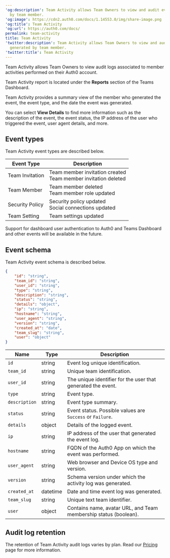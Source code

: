 ---
'og:description': Team Activity allows Team Owners to view and audit event logs generated
  by team member.
'og:image': https://cdn2.auth0.com/docs/1.14553.0/img/share-image.png
'og:title': Team Activity
'og:url': https://auth0.com/docs/
permalink: team-activity
title: Team Activity
'twitter:description': Team Activity allows Team Owners to view and audit event logs
  generated by team member.
'twitter:title': Team Activity
---
Team Activity allows Team Owners to view audit logs associated to member activities performed on their Auth0 account.

Team Activity report is located under the **Reports** section of the Teams Dashboard.

Team Activity provides a summary view of the member who generated the event, the event type, and the date the event was generated.

You can select **View Details** to find more information such as the description of the event, the event status, the IP address of the user who triggered the event, user agent details, and more.

## Event types

Team Activity event types are described below.

<table class="table"><thead>
<tr>
<th><strong>Event Type</strong></th>
<th><strong>Description</strong></th>
</tr>
</thead>
<tbody>
<tr>
<td>Team Invitation</td>
<td>Team member invitation created <br/> Team member invitation deleted</td>
</tr>
<tr>
<td>Team Member</td>
<td>Team member deleted <br/> Team member role updated</td>
</tr>
<tr>
<td>Security Policy</td>
<td>Security policy updated <br/> Social connections updated</td>
</tr>
<tr>
<td>Team Setting</td>
<td>Team settings updated</td>
</tr>
</tbody>
</table>

<Callout icon="file-lines" color="#0EA5E9" iconType="regular">

Support for dashboard user authentication to Auth0 and Teams Dashboard and other events will be available in the future.

</Callout>

## Event schema

Team Activity event schema is described below.

```json lines
{  
    "id": "string", 
    "team_id": "string",
    "user_id": "string",
    "type": "string",
    "description": "string",
    "status": "string",
    "details": "object",
    "ip": "string",
    "hostname": "string",
    "user_agent": "string",
    "version": "string",
    "created_at": "date",
    "team_slug": "string",
    "user": "object"
}
```






<table class="table"><thead>
<tr>
<th><strong>Name</strong></th>
<th><strong>Type</strong></th>
<th><strong>Description</strong></th>
</tr>
</thead>
<tbody>
<tr>
<td><code>id</code></td>
<td>string</td>
<td>Event log unique identification.</td>
</tr>
<tr>
<td><code>team_id</code></td>
<td>string</td>
<td>Unique team identification.</td>
</tr>
<tr>
<td><code>user_id</code></td>
<td>string</td>
<td>The unique identifier for the user that generated the event.</td>
</tr>
<tr>
<td><code>type</code></td>
<td>string</td>
<td>Event type.</td>
</tr>
<tr>
<td><code>description</code></td>
<td>string</td>
<td>Event type summary.</td>
</tr>
<tr>
<td><code>status</code></td>
<td>string</td>
<td>Event status. Possible values are <code>Success</code> or <code>Failure</code>.</td>
</tr>
<tr>
<td><code>details</code></td>
<td>object</td>
<td>Details of the logged event.</td>
</tr>
<tr>
<td><code>ip</code></td>
<td>string</td>
<td>IP address of the user that generated the event log.</td>
</tr>
<tr>
<td><code>hostname</code></td>
<td>string</td>
<td>FQDN of the Auth0 App on which the event was performed.</td>
</tr>
<tr>
<td><code>user_agent</code></td>
<td>string</td>
<td>Web browser and Device OS type and version.</td>
</tr>
<tr>
<td><code>version</code></td>
<td>string</td>
<td>Schema version under which the activity log was generated.</td>
</tr>
<tr>
<td><code>created_at</code></td>
<td>datetime</td>
<td>Date and time event log was generated.</td>
</tr>
<tr>
<td><code>team_slug</code></td>
<td>string</td>
<td>Unique text team identifier.</td>
</tr>
<tr>
<td><code>user</code></td>
<td>object</td>
<td>Contains name, avatar URL, and Team membership status (boolean).</td>
</tr>
</tbody>
</table>

## Audit log retention

The retention of Team Activity audit logs varies by plan. Read our [Pricing](https://auth0.com/pricing) page for more information.